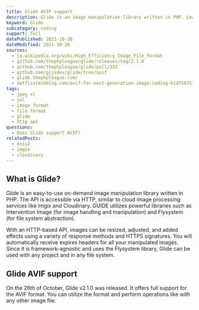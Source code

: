```yaml
---
title: Glide AVIF support
description: Glide is an image manipulation library written in PHP. Learn how to read AVIF images within Glide.
keyword: Glide
subcategory: coding
support: full
datePublished: 2021-10-26
dateModified: 2021-10-26
sources:
  - ja.wikipedia.org/wiki/High_Efficiency_Image_File_Format
  - github.com/thephpleague/glide/releases/tag/2.1.0
  - github.com/thephpleague/glide/pull/333
  - github.com/gijsdev/glide/tree/avif
  - glide.thephpleague.com/
  - netflixtechblog.com/avif-for-next-generation-image-coding-b1d75675fe4
tags:
  - jpeg xl
  - jxl
  - image format
  - file format
  - glide
  - http api
questions:
  - Does Glide support AVIF?
relatedPosts:
  - exiv2
  - imgix
  - cloudinary
---
```


## What is Glide?

Glide is an easy-to-use on-demand image manipulation library written in PHP. The API is accessible via HTTP, similar to cloud image processing services like Imgix and Cloudinary. GUIDE utilizes powerful libraries such as Intervention Image (for image handling and manipulation) and Flysystem (for file system abstraction).

With an HTTP-based API, images can be resized, adjusted, and added effects using a variety of response methods and HTTPS signatures. You will automatically receive expires headers for all your manipulated images. Since it is framework-agnostic and uses the Flysystem library, Glide can be used with any project and in any file system.

## Glide AVIF support

On the 26th of October, Glide v2.1.0 was released. It offers full support for the AVIF format. You can utilize the format and perform operations like with any other image file.
